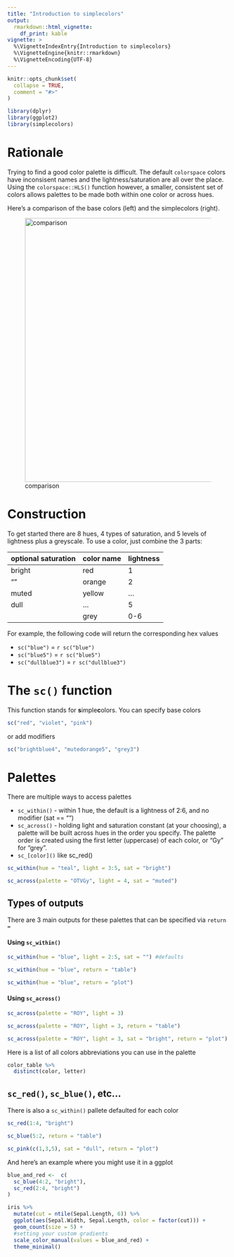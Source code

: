 ```yaml
---
title: "Introduction to simplecolors"
output: 
  rmarkdown::html_vignette:
    df_print: kable
vignette: >
  %\VignetteIndexEntry{Introduction to simplecolors}
  %\VignetteEngine{knitr::rmarkdown}
  %\VignetteEncoding{UTF-8}
---
```


```r
knitr::opts_chunk$set(
  collapse = TRUE,
  comment = "#>"
)
```

```r
library(dplyr)
library(ggplot2)
library(simplecolors)
```

# Rationale
Trying to find a good color palette is difficult. The default `colorspace` colors have inconsisent names and the lightness/saturation are all over the place. Using the `colorspace::HLS()` function however, a smaller, consistent set of colors allows palettes to be made both within one color or across hues. 

Here's a comparison of the base colors (left) and the simplecolors (right).

![comparison](images/comparison.png){width=600px}

# Construction

To get started there are 8 hues, 4 types of saturation, and 5 levels of lightness plus a greyscale. To use a color, just combine the 3 parts:

|optional saturation|color name|lightness|
|-------------------|----------|---------|
|bright |red|1|
|""|orange|2|
|muted|yellow|...|
|dull|...|5|
||grey|0-6|

For example, the following code will return the corresponding hex values

* `sc("blue")` = `r sc("blue")`
* `sc("blue5")` = `r sc("blue5")`
* `sc("dullblue3")` = `r sc("dullblue3")`

# The `sc()` function
This function stands for **s**imple**c**olors. You can specify base colors
```r
sc("red", "violet", "pink")
```

or add modifiers
```r
sc("brightblue4", "mutedorange5", "grey3")
```

# Palettes
There are multiple ways to access palettes

* `sc_within()` - within 1 hue, the default is a lightness of 2:6, and no modifier (sat == "")
* `sc_across()` - holding light and saturation constant (at your choosing), a palette will be built across hues in the order you specify. The palette order is created using the first letter (uppercase) of each color, or "Gy" for "grey".
* `sc_[color]()` like sc_red()

```r
sc_within(hue = "teal", light = 3:5, sat = "bright")
```

```r
sc_across(palette = "OTVGy", light = 4, sat = "muted")
```

## Types of outputs
There are 3 main outputs for these palettes that can be specified via `return = `

#### Using `sc_within()`
```r
sc_within(hue = "blue", light = 2:5, sat = "") #defaults
```

```r
sc_within(hue = "blue", return = "table")
```

```r
sc_within(hue = "blue", return = "plot")
```

#### Using `sc_across()`
```r
sc_across(palette = "ROY", light = 3)
```

```r
sc_across(palette = "ROY", light = 3, return = "table")
```

```r
sc_across(palette = "ROY", light = 3, sat = "bright", return = "plot")

```

Here is a list of all colors abbreviations  you can use in the palette
```r
color_table %>% 
  distinct(color, letter)
```

## `sc_red()`, `sc_blue()`, etc...
There is also a `sc_within()` pallete defaulted for each color
```r
sc_red(1:4, "bright")
```

```r
sc_blue(5:2, return = "table")
```

```r
sc_pink(c(1,3,5), sat = "dull", return = "plot")
```

And here's an example where you might use it in a ggplot
```r
blue_and_red <-  c(
  sc_blue(4:2, "bright"), 
  sc_red(2:4, "bright")
)

iris %>% 
  mutate(cut = ntile(Sepal.Length, 6)) %>% 
  ggplot(aes(Sepal.Width, Sepal.Length, color = factor(cut))) +
  geom_count(size = 5) +
  #setting your custom gradients
  scale_color_manual(values = blue_and_red) +
  theme_minimal()
```

